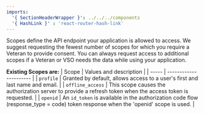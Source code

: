 ```yaml
---
imports:
  '{ SectionHeaderWrapper }': ../../../components 
  '{ HashLink }' : 'react-router-hash-link'
---
```


<SectionHeaderWrapper heading="Scopes" id="scopes"/>

Scopes define the API endpoint your application is allowed to access. We suggest requesting the fewest number of scopes for which you require a Veteran to provide consent. You can always request access to additional scopes if a Veteran or VSO needs the data while using your application.  

**Existing Scopes are:**
| Scope | Values and description |
| ----- | ---------------------- |
| `profile` | Granted by default, allows access to a user's first and last name and email. |
| `offline_access` | This scope causes the authorization server to provide a refresh token when the <HashLink to="#id-token">access token</HashLink> is requested. |
| `openid` | An `id_token` is available in the authorization code flow (response_type = code) token response when the 'openid' scope is used. |
